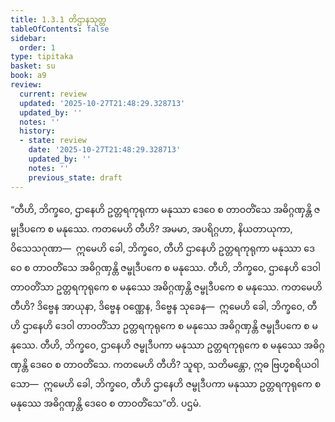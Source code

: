 ```yaml
---
title: 1.3.1 တိဌာနသုတ္တ
tableOfContents: false
sidebar:
  order: 1
type: tipitaka
basket: su
book: a9
review:
  current: review
  updated: '2025-10-27T21:48:29.328713'
  updated_by: ''
  notes: ''
  history:
  - state: review
    date: '2025-10-27T21:48:29.328713'
    updated_by: ''
    notes: ''
    previous_state: draft
---
```



<ReviewStatus review={frontmatter.review} showDetails={true} />

<HypothesisAnnotation frontmatter={frontmatter} />

<DynamicBreadcrumb />

<Division number="21" book="a9" e="ch" v="17" p="198">

<Paragraph number="179" book="a9">
“တီဟိ, ဘိက္ခဝေ, ဌာနေဟိ ဥတ္တရကုရုကာ မနုဿာ ဒေဝေ စ တာဝတိံသေ အဓိဂ္ဂဏှန္တိ ဇမ္ဗုဒီပကေ စ မနုဿေ. ကတမေဟိ တီဟိ? အမမာ, အပရိဂ္ဂဟာ, နိယတာယုကာ, ဝိသေသဂုဏာ—  ဣမေဟိ ခေါ, ဘိက္ခဝေ, တီဟိ ဌာနေဟိ ဥတ္တရကုရုကာ မနုဿာ ဒေဝေ စ တာဝတိံသေ အဓိဂ္ဂဏှန္တိ ဇမ္ဗုဒီပကေ စ မနုဿေ.
</Paragraph>

<Paragraph number="180" book="a9">
တီဟိ, ဘိက္ခဝေ, ဌာနေဟိ ဒေဝါ တာဝတိံသာ ဥတ္တရကုရုကေ စ မနုဿေ အဓိဂ္ဂဏှန္တိ ဇမ္ဗုဒီပကေ စ မနုဿေ. ကတမေဟိ တီဟိ? ဒိဗ္ဗေန အာယုနာ, ဒိဗ္ဗေန ဝဏ္ဏေန, ဒိဗ္ဗေန သုခေန—  ဣမေဟိ ခေါ, ဘိက္ခဝေ, တီဟိ ဌာနေဟိ ဒေဝါ တာဝတိံသာ ဥတ္တရကုရုကေ စ မနုဿေ အဓိဂ္ဂဏှန္တိ ဇမ္ဗုဒီပကေ စ မနုဿေ.
</Paragraph>

<Paragraph number="181" book="a9">
တီဟိ, ဘိက္ခဝေ, ဌာနေဟိ ဇမ္ဗုဒီပကာ မနုဿာ ဥတ္တရကုရုကေ စ မနုဿေ အဓိဂ္ဂဏှန္တိ ဒေဝေ စ တာဝတိံသေ. ကတမေဟိ တီဟိ? သူရာ, သတိမန္တော, ဣဓ ဗြဟ္မစရိယဝါသော—  ဣမေဟိ ခေါ, ဘိက္ခဝေ, တီဟိ ဌာနေဟိ ဇမ္ဗုဒီပကာ မနုဿာ ဥတ္တရကုရုကေ စ မနုဿေ အဓိဂ္ဂဏှန္တိ ဒေဝေ စ တာဝတိံသေ”တိ.

</Paragraph>
</Division>

<Paragraph number="182" type="center" book="a9">
ပဌမံ.
</Paragraph>